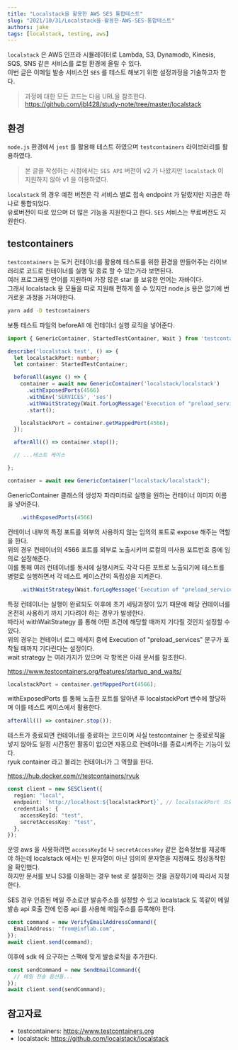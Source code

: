 ```yaml
---
title: "Localstack을 활용한 AWS SES 통합테스트"
slug: "2021/10/31/Localstack을-활용한-AWS-SES-통합테스트"
authors: jake
tags: [localstack, testing, aws]
---
```


`localstack` 은 AWS 인프라 시뮬레이터로 Lambda, S3, Dynamodb, Kinesis, SQS, SNS 같은 서비스를 로컬 환경에 올릴 수 있다.  
이번 글은 이메일 발송 서비스인 `SES` 를 테스트 해보기 위한 설정과정을 기술하고자 한다.

<!--truncate-->

> 과정에 대한 모든 코드는 다음 URL을 참조한다.  
> https://github.com/jbl428/study-note/tree/master/localstack

## 환경

`node.js` 환경에서 `jest` 를 활용해 테스트 하였으며 `testcontainers` 라이브러리를 활용하였다.

> 본 글을 작성하는 시점에서는 `SES API` 버전이 v2 가 나왔지만 `localstack` 이 지원하지 않아 v1 을 이용하였다.

`localstack` 의 경우 예전 버전은 각 서비스 별로 접속 endpoint 가 달랐지만 지금은 하나로 통합되었다.  
유료버전이 따로 있으며 더 많은 기능을 지원한다고 한다. `SES` 서비스는 무료버전도 지원한다.

## testcontainers

`testcontainers` 는 도커 컨테이너를 활용해 테스트를 위한 환경을 만들어주는 라이브러리로 코드로 컨테이너를 실행 및 종료 할 수 있는거라 보면된다.  
여러 프로그래밍 언어를 지원하며 가장 많은 star 를 보유한 언어는 자바이다.  
그래서 localstack 용 모듈을 따로 지원해 편하게 쓸 수 있지만 node.js 용은 없기에 번거로운 과정을 거쳐야한다.

```sh
yarn add -D testcontainers
```

보통 테스트 파일의 beforeAll 에 컨테이너 실행 로직을 넣어준다.

```ts
import { GenericContainer, StartedTestContainer, Wait } from 'testcontainers';

describe('localstack test', () => {
  let localstackPort: number;
  let container: StartedTestContainer;

  beforeAll(async () => {
    container = await new GenericContainer('localstack/localstack')
      .withExposedPorts(4566)
      .withEnv('SERVICES', 'ses')
      .withWaitStrategy(Wait.forLogMessage('Execution of "preload_services"'))
      .start();

    localstackPort = container.getMappedPort(4566);
  });

  afterAll(() => container.stop());

  // ...테스트 케이스

};
```

```ts
container = await new GenericContainer("localstack/localstack");
```

GenericContainer 클래스의 생성자 파라미터로 실행을 원하는 컨테이너 이미지 이름을 넣어준다.

```ts
    .withExposedPorts(4566)
```

컨테이너 내부의 특정 포트를 외부의 사용하지 않는 임의의 포트로 expose 해주는 역할을 한다.  
위의 경우 컨테이너의 4566 포트를 외부로 노출시키며 로컬의 미사용 포트번호 중에 임의로 설정해준다.  
이를 통해 여러 컨테이너를 동시에 실행시켜도 각각 다른 포트로 노출되기에 테스트를 병렬로 실행하면서 각 테스트 케이스간의 독립성을 지켜준다.

```ts
    .withWaitStrategy(Wait.forLogMessage('Execution of "preload_services"'))
```

특정 컨테이너는 실행이 완료되도 이후에 초기 세팅과정이 있기 때문에 해당 컨테이너를 온전히 사용하기 까지 기다려야 하는 경우가 발생한다.  
따라서 withWaitStrategy 를 통해 어떤 조건에 해당할 때까지 기다릴 것인지 설정할 수 있다.  
위의 경우는 컨테이너 로그 메세지 중에 Execution of "preload_services" 문구가 포착될 때까지 기다린다는 설정이다.  
wait strategy 는 여러가지가 있으며 각 항목은 아래 문서를 참조한다.

https://www.testcontainers.org/features/startup_and_waits/

```ts
localstackPort = container.getMappedPort(4566);
```

withExposedPorts 를 통해 노출한 포트를 알아낸 후 localstackPort 변수에 할당하며 이를 테스트 케이스에서 활용한다.

```ts
afterAll(() => container.stop());
```

테스트가 종료되면 컨테이너를 종료하는 코드이며 사실 testcontainer 는 종료로직을 넣지 않아도 일정 시간동안 활동이 없으면 자동으로 컨테이너를 종료시켜주는 기능이 있다.  
ryuk container 라고 불리는 컨테이너가 그 역할을 한다.

https://hub.docker.com/r/testcontainers/ryuk

```ts
const client = new SESClient({
  region: "local",
  endpoint: `http://localhost:${localstackPort}`, // localstackPort 으로 포트설정
  credentials: {
    accessKeyId: "test",
    secretAccessKey: "test",
  },
});
```

운영 aws 을 사용하려면 `accessKeyId` 나 `secretAccessKey` 같은 접속정보를 제공해야 하는데 localstack 에서는 빈 문자열이 아닌 임의의 문자열을 지정해도 정상동작함을 확인했다.  
하지만 문서를 보니 S3를 이용하는 경우 test 로 설정하는 것을 권장하기에 따라서 지정한다.

SES 경우 인증된 메일 주소로만 발송주소를 설정할 수 있고 localstack 도 똑같이 메일발송 api 호출 전에 인증 api 를 사용해 메일주소를 등록해야 한다.

```ts
const command = new VerifyEmailAddressCommand({
  EmailAddress: "from@inflab.com",
});
await client.send(command);
```

이후에 sdk 에 요구하는 스팩에 맞게 발송로직을 추가한다.

```ts
const sendCommand = new SendEmailCommand({
  // 메일 전송 옵션들...
});
await client.send(sendCommand);
```

## 참고자료

- testcontainers: https://www.testcontainers.org
- localstack: https://github.com/localstack/localstack
